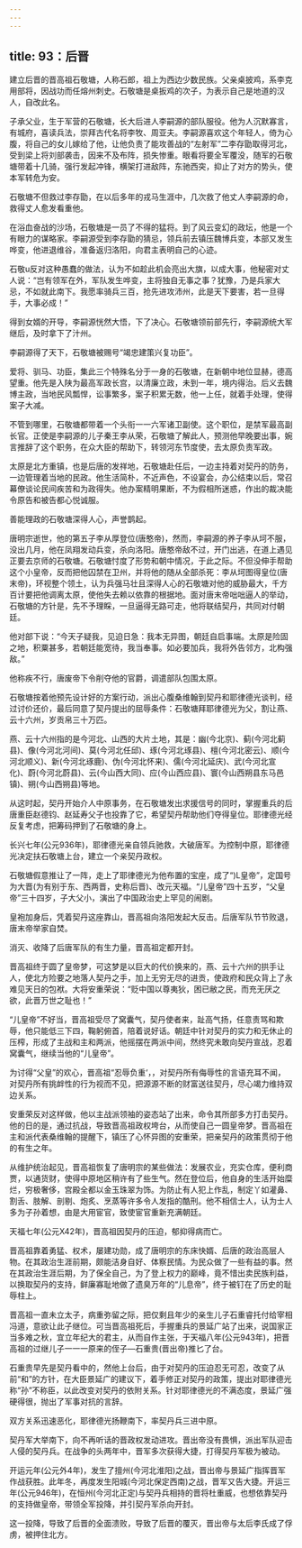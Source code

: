 ```yaml
---
---
---
```

title: 93：后晋
---



建立后晋的晋高祖石敬塘，人称石郎，祖上为西边少数民族。父亲桌披鸡，系李克用部将，因战功而任熔州刺史。石敬塘是桌扳鸡的次子，为表示自己是地道的汉人，自改此名。

子承父业，生于军营的石敬塘，长大后进人李嗣源的部队服役。他为人沉默寡言，有城府，喜读兵法，崇拜古代名将李牧、周亚夫。李嗣源喜欢这个年轻人，倚为心腹，将自己的女儿嫁给了他，让他负责了能攻善战的“左射军”二李存勖取得河北，受到梁上将刘部袭击，因来不及布阵，损失惨重。眼看将要全军覆没，随军的石敬塘带着十几骑，强行发起冲锋，横架打进敌阵，东驰西突，抑止了对方的势头，使本军转危为安。

石敬塘不但救过李存勖，在以后多年的戎马生涯中，几次救了他丈人李嗣源的命，救得丈人愈发看重他。

在浴血奋战的沙场，石敬塘是一员了不得的猛将。到了风云变幻的政坛，他是一个有眼力的谋略家。李嗣源受到李存勖的猜忌，领兵前去镇压魏博兵变，本部又发生哗变，他进退维谷，准备返归洛阳，向君主表明自己的心迹。

石敬u反对这种愚蠢的做法，认为不如趁此机会亮出大旗，以成大事，他秘密对丈人说：“岂有领军在外，军队发生哗变，主将独自无事之事？犹豫，乃是兵家大忌，不如就此南下。我愿率骑兵三百，抢先进攻沛州，此是天下要害，若一旦得手，大事必成！”

得到女婿的开导，李嗣源恍然大悟，下了决心。石敬塘领前部先行，李嗣源统大军继后，及时拿下了汁州。

李嗣源得了天下，石敬塘被赐号“竭忠建策兴复功臣”。

爱将、驯马、功臣，集此三个特殊名分于一身的石敬塘，在新朝中地位显赫，德高望重。他先是入陕为最高军政长宫，以清廉立政，未到一年，境内得治。后义去魏博主政，当地民风瓢悍，讼事繁多，案子积累无数，他一上任，就着手处理，使得案子大减。

不管到哪里，石敬塘都带着一个头衔一一六军诸卫副使。这个职位，是禁军最高副长官。正使是李嗣源的儿子秦王李从荣，石敬塘了解此人，预测他早晚要出事，婉言推辞了这个职务，在众大臣的帮助下，转领河东节度使，去太原负责军政。

太原是北方重镇，也是后唐的发祥地，石敬塘赴任后，一边主持着对契丹的防务，一边管理着当地的民政。他生活简朴，不近声色，不设宴会，办公结束以后，常召幕僚谈论民间疾苦和为政得失。他办案精明果断，不为假相所迷惑，作出的裁决能令原告和被告都心悦诚服。

善能理政的石敬塘深得人心，声誉鹊起。

唐明宗逝世，他的第五子李从厚登位(唐憨帝)，然而，李嗣源的养子李从坷不服，没出几月，他在凤翔发动兵变，杀向洛阳。唐憨帝敌不过，开门出逃，在道上遇见正要去京师的石敬塘。石敬塘忖度了形势和朝中情况，于此之际。不但没伸手帮助这个小皇帝，反而把他囚禁在卫州，并将他的随从全部杀死：李从坷图得皇位(唐末帝)，环视整个领土，认为兵强马壮且深得人心的石敬塘对他的威胁最大，千方百计要把他调离太原，使他失去赖以依靠的根据地。面对唐末帝咄咄逼人的举动，石敬塘的方针是，先不予理睬，一旦逼得无路可走，他将联结契丹，共同对付朝廷。

他对部下说：“今天子疑我，见迫日急：我本无异图，朝廷自启事端。太原是险固之地，积粟甚多，若朝廷能宽待，我当奉事。如必要加兵，我将外告邻方，北构强敌。”

他称疾不行，唐废帝下令削夺他的官爵，调遣部队包围太原。

石敬塘按着他预先设计好的方案行动，派出心腹桑维翰到契丹和耶律德光谈判，经过讨价还价，最后同意了契丹提出的屈辱条件：石敬塘拜耶律德光为父，割让燕、云十六州，岁贡帛三十万匹。

燕、云十六州指的是今河北、山西的大片土地，其是：幽(今北京)、蓟(今河北蓟县)、像(今河北河间)、莫(今河北任邱)、琢(今河北琢县)、檀(今河北密云)、顺(今河北顺义)、新(今河北琢鹿)、伪(今河北怀来)、儒(今河北延庆)、武(今河北宣化)、蔚(今河北蔚县)、云(今山西大同)、应(今山西应县)、寰(今山西朔县东马邑镇)、朔(今山西朔县)等地。

从这时起，契丹开始介人中原事务，在石敬塘发出求援信号的同时，掌握重兵的后唐重臣赵德钧、赵延寿父子也投靠了它，希望契丹帮助他们夺得皇位。耶律德光经反复考虑，把筹码押到了石敬塘的身上。

长兴七年(公元936年)，耶律德光亲自领兵驰救，大破唐军。为控制中原，耶律德光决定扶石敬塘上台，建立一个亲契丹政权。

石敬塘假意推让了一阵，走上了耶律德光为他布置的宝座，成了“)L皇帝”，定国号为大晋(为有别于东、西两晋，史称后晋)、改元天福。“儿皇帝”四十五岁，“父皇帝”三十四岁，子大父小，演出了中国政治史上罕见的闹剧。

皇袍加身后，凭着契丹这座靠山，晋高祖向洛阳发起大反击。后唐军队节节败退，唐末帝举家自焚。

消灭、收降了后唐军队的有生力量，晋高祖定都开封。

晋高祖终于圆了皇帝梦，可这梦是以巨大的代价换来的，燕、云十六州的拱手让人，使北方险要之地落人契丹之手，加上无穷无尽的进贡，使政府和民众背上了永难见天日的包袱。大将安重荣说：“贬中国以尊夷狄，困已敝之民，而充无厌之欲，此晋万世之耻也！”

“儿皇帝”不好当，晋高祖受尽了窝囊气，契丹使者来，趾高气扬，任意责骂和欺辱，他只能低三下四，鞠躬俯首，陪着说好话。朝廷中针对契丹的实力和无休止的压榨，形成了主战和主和两派，他摇摆在两派中间，然终究未敢向契丹宣战，忍着窝囊气，继续当他的“儿皇帝”。

为讨得“父皇”的欢心，晋高祖“忍辱负重‘，，对契丹所有侮辱性的言语充耳不闻，对契丹所有挑衅性的行为视而不见，把源源不断的财富送往契丹，尽心竭力维持双边关系。

安重荣反对这样做，他以主战派领袖的姿态站了出来，命令其所部多方打击契丹。他的日的是，通过抗战，导致晋高祖政权垮台，从而使自己一圆皇帝梦。晋高祖在主和派代表桑维翰的提醒下，镇压了心怀异图的安重荣，把亲契丹的政策贯彻于他的有生之年。

从维护统治起见，晋高祖恢复了唐明宗的某些做法：发展农业，充实仓库，便利商贾，以通货财，使得中原地区稍许有了些生气。然在登位后，他自身的生活开始糜烂，穷极奢侈，宫殿全都以金玉珠翠为饰。为防止有人犯上作乱，制定丫如灌鼻、割舌、肢解、剖剔、炮炙、烹蒸等许多令人发指的酷刑。他不相信士人，认为士人多为子孙着想，由是大用宦官，致使宦官重新充满朝廷。

天福七年(公元X42年)，晋高祖因契丹的压迫，郁抑得病而亡。

晋高祖靠着勇猛、权术，屡建功勋，成了唐明宗的东床快婿、后唐的政治高层人物。在其政治生涯前期，颇能洁身自好、体察民情。为民众做了一些有益的事。然在其政治生涯后期，为了保全自己，为了登上权力的巅峰，竟不惜出卖民族利益，以换取契丹的支持，鲜廉寡耻地做了遗臭万年的“儿息帝”，终于被钉在了历史的耻辱柱上。

晋高祖一直未立太子，病重弥留之际，把仅剩且年少的亲生儿子石重睿托付给宰相冯道，意欲让此子继位。可当晋高祖死后，手握重兵的景延广站了出来，说国家正当多难之秋，宜立年纪大的君主，从而自作主张，于天福八年(公元943年)，把晋高祖的过继儿子一一一原来的侄子—石重贵(晋出帝)推匕了台。

石重贵早先是契丹看中的，然他上台后，由于对契丹的压迫忍无可忍，改变了从前“和”的方针，在大臣景延广的建议下，着手修正对契丹的政策，提出对耶律德光称“孙”不称臣，以此改变对契丹的依附关系。针对耶律德光的不满态度，景延广强硬得很，抛出了军事对抗的言辞。

双方关系迅速恶化，耶律德光扬鞭南下，率契丹兵三进中原。

契丹军大举南下，向不再听话的晋政权发动进攻。晋出帝没有畏惧，派出军队迎击人侵的契丹兵。在战争的头两年中，晋军多次获得大捷，打得契丹军极为被动。

开运元年(公元外4年)，发生了擅州(今河北淮阳)之战，晋出帝与景延广指挥晋军作战获胜。此年冬，再度发生阳城(今河北保定西南)之战，晋军又告大捷。开运三年(公元946年)，在恒州(今河北正定)与契丹兵相持的晋将杜重威，也想依靠契丹的支持做皇帝，带领全军投降，并引契丹军杀向开封。

这一投降，导致了后晋的全面溃败，导致了后晋的覆灭，晋出帝与太后李氏成了俘虏，被押住北方。